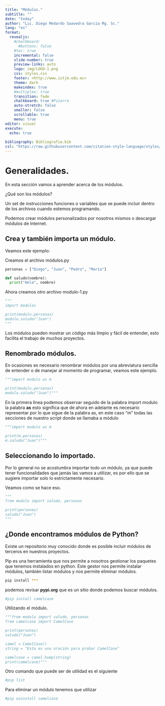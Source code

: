 ```yaml
---
title: "Módulos."
subtitle: ""
date: "today"
author: "Lic. Diego Medardo Saavedra García Mg. Sc."
lang: "es"
format:
  revealjs:
    #chalkboard: 
      #buttons: false
    #toc: true
    incremental: false
    slide-number: true
    preview-links: auto
    logo: img/LOGO-1.png
    css: styles.css
    footer: <http://www.istjm.edu.ec>
    theme: dark
    makeindex: true
    #multiplex: true
    transition: fade
    chalkboard: true #Pizarra
    auto-stretch: false
    smaller: false
    scrollable: true
    menu: true
editor: visual
execute: 
  echo: true
    
bibliography: Bibliografia.bib
csl: "https://raw.githubusercontent.com/citation-style-language/styles/master/apa.csl"
---
```


# Generalidades.

En esta sección vamos a aprender acerca de los módulos.

¿Qué son los módulos?

Un set de instrucciones funciones o variables que se puede incluir dentro de los archivos cuando estemos programando.

Podemos crear módulos personalizados por nosotros mismos o descargar módulos de Internet.

## Crea y también importa un módulo.

Veamos este ejemplo:

Creamos el archivo módulos.py

```python

personas = ["Diego", "Juan", "Pedro", "María"]

def saludo(nombre):
  print("Hola", nombre)
```

Ahora creamos otro archivo modulo-1.py

```python
"""
import modulos

print(modulo.personas)
modulo.saludo("Juan")
"""
```

Los módulos pueden mostrar un código más limpio y fácil de entender, esto facilita el trabajo de muchos proyectos.

## Renombrado módulos.

En ocasiones es necesario renombrar módulos por una abreviatura sencilla de entender o de manejar al momento de programar, veamos este ejemplo.

```python
"""import modulo as m

print(modulo.personas)
modulo.saludo("Juan")"""
```

En la primera línea podemos observar seguido de la palabra import modulo la palabra **as** esto significa que de ahora en adelante es necesario representar por lo que sigue de la palabra as, en este caso "m" todas las secciones de nuestro script donde se llamaba a módulo

```python
"""import modulo as m

print(m.personas)
m.saludo("Juan")"""
```

## Seleccionando lo importado.

Por lo general no se acostumbra importar todo un módulo, ya que puede tener funcionalidades que jamás las vamos a utilizar, es por ello que se sugiere importar solo lo estrictamente necesario.

Veamos como se hace eso.

```python
"""
from modulo import saludo, personas

print(personas)
saludo("Juan")
"""
```

## ¿Donde encontramos módulos de Python?

Existe un repositorio muy conocido donde es posible incluir módulos de terceros en nuestros proyectos.

Pip es una herramienta que nos permite a nosotros gestionar los paquetes que tenemos instalados en python. Este gestor nos permite instalar módulos, también listar módulos y nos permite eliminar módulos.

```bash
pip install ***
```

podemos revisar **pypi.org** que es un sitio donde podemos buscar módulos.

```bash
#pip install camelcase
```

Utilizando el módulo.

```python
"""from modulo import saludo, personas
from camelcase import CamelCase

print(personas)
saludo("Juan")

camel = CamelCase()
string = "Esta es una oración para probar CamelCase"

camelcase = camel.hump(string)
print(camelcase)"""
```

Otro comando que puede ser de utilidad es el siguiente

```bash
#pip list
```

Para eliminar un módulo tenemos que utilizar

```bash
#pip uninstall camelcase
```
